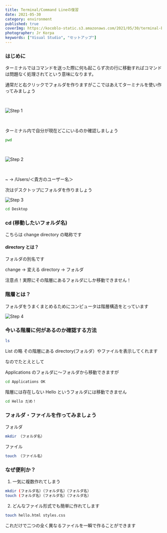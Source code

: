 ```yaml
---
title: Terminal/Command Lineの復習
date: 2021-05-30
category: environment
published: true
coverImg: https://kocoblo-static.s3.amazonaws.com/2021/05/30/terminal-basics/cover-img.jpg
photographer: Jr Korpa
keywords: ["Visual Studio", "セットアップ"]
---
```


### はじめに

ターミナルではコマンドを送った際に何も起こらず次の行に移動すればコマンドは問題なく処理されてという意味になります。

通常だと右クリックでフォルダを作りますがここではあえてターミナルを使い作ってみましょう

<br />

![Step 1](https://kocoblo-static.s3.amazonaws.com/2021/05/30/terminal-basics/step1.png)

<br />

ターミナル内で自分が現在どこにいるのか確認しましょう

```bash
pwd
```

<br />

![Step 2](https://kocoblo-static.s3.amazonaws.com/2021/05/30/terminal-basics/step2.png)

<br />

~ → /Users/＜貴方のユーザー名＞

次はデスクトップにフォルダを作りましょう

![Step 3](https://kocoblo-static.s3.amazonaws.com/2021/05/30/terminal-basics/step3.png)

```bash
cd Desktop
```

### cd (移動したいフォルダ名)

こちらは change directory の略称です

#### directory とは？

フォルダの別名です

change -> 変える
directory -> フォルダ

注意点！実際にその階層にあるフォルダにしか移動できません！

### 階層とは？

フォルダをうまくまとめるためにコンピュータは階層構造をとっています

![Step 4](https://kocoblo-static.s3.amazonaws.com/2021/05/30/terminal-basics/step4.png)

### 今いる階層に何があるのか確認する方法

```bash
ls
```

List の略
その階層にある directory(フォルダ）やファイルを表示してくれます

なのでたとえとして

Applications のフォルダに〜フォルダから移動できますが

```bash
cd Applications OK
```

階層には存在しない Hello というフォルダには移動できません

```bash
cd Hello だめ！
```

### フォルダ・ファイルを作ってみましょう

フォルダ

```bash
mkdir （フォルダ名）
```

ファイル

```bash
touch （ファイル名）
```

### なぜ便利か？

1. 一気に複数作れてしまう

```bash
mkdir (フォルダ名）（フォルダ名）（フォルダ名）
touch (フォルダ名）（フォルダ名）（フォルダ名）
```

2. どんなファイル形式でも簡単に作れてします

```bash
touch hello.html styles.css
```

これだけで二つの全く異なるファイルを一瞬で作ることができます
